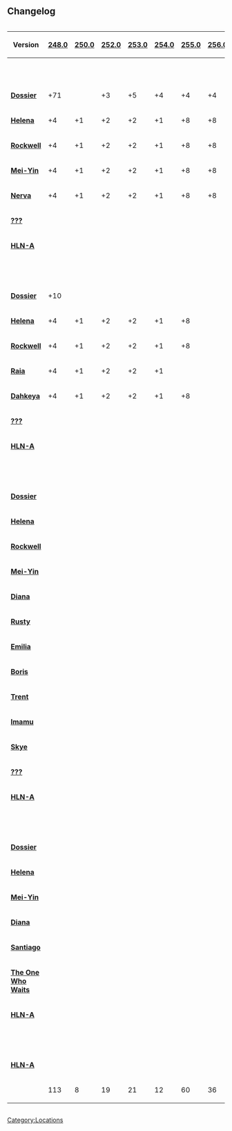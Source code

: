 ==Changelog==
<div style="overflow-x:auto;">
{| class="wikitable mw-collapsible mw-collapsed" style="text-align:center"
|-
! Version !! [[248.0]] !! [[250.0]] !! [[252.0]] !! [[253.0]] !! [[254.0]] !! [[255.0]] !! [[256.0]] !! [[257.0]] !! [[258.0]] !! [[259.0]] !! [[267.0]] !! [[268.0]] !! [[275.0]] !! [[280.114]] !! [[281.107]] !! [[282.102]] !! [[283.101]] !! [[284.104]] !! [[285.104]] !! [[299.26]] !! [[300.6]] !! [[303.1]] !! [[306.41]] !! [[316.18]] !! [[319.14 ]] !! TOTAL
|-
| colspan="27" style="text-align: center;" class="explorernot-change-tableend" | '''[[The Island]]''' <!--234 Notes-->
|-
| '''[[Dossiers|Dossier]]''' || +71 ||  || +3 || +5 || +4 || +4 || +4 || +4 || +5 || || +1 || || || || || || || || || || || || || || || class="explorernot-change-tableend" | 101
|-
| '''[[Explorer Notes#Helena Walker|Helena]]''' || +4 || +1 || +2 || +2 || +1 || +8 || +8 || || +3 || +1 || || || || || || || || || || || || || || || || class="explorernot-change-tableend" | 30
|-
| '''[[Explorer Notes#Sir Edmund Rockwell|Rockwell]]''' || +4 || +1 || +2 || +2 || +1 || +8 || +8 || || +2 || +1 || || || || || || || || || || || || || || || || class="explorernot-change-tableend" | 29
|-
| '''[[Explorer Notes#Mei Yin Li|Mei-Yin]]''' || +4 || +1 || +2 || +2 || +1 || +8 || +8 ||  || +4 || || || || || || || || || || || || || || || || || class="explorernot-change-tableend" | 31
|-
| '''[[Explorer Notes#Gaius Marcellus Nerva|Nerva]]''' || +4 || +1 || +2 || +2 || +1 || +8 || +8 || || +4 || || || || || || || || || || || || || || || || || class="explorernot-change-tableend" | 30
|-
| '''[[Explorer Notes#???|???]]''' || || || || || || || || || || || || || || +1 || +1 || +1 || +1 || +1 || || || || || || || || class="explorernot-change-tableend" | 5
|-
| '''[[Explorer Notes#HLN-A|HLN-A]]''' || || || || || || || || || || || || || || || || || || || || +3 || || || || 5 || || class="explorernot-change-tableend" | 8
|-
| colspan="27" style="text-align: center;" class="explorernot-change-tableend" | '''[[Scorched Earth]]''' <!--140 Notes-->
|-
| '''[[Dossiers|Dossier]]''' || +10 || || || || || || || || || || || +1 || || || || || || || || || || || || || || class="explorernot-change-tableend" | 11
|-
| '''[[Explorer Notes#Helena Walker|Helena]]''' || +4 || +1 || +2 || +2 || +1 || +8 || || || +12 || || || || || || || || || || || || || || || || ||  class="explorernot-change-tableend" | 30
|-
| '''[[Explorer Notes#Sir Edmund Rockwell|Rockwell]]''' || +4 || +1 || +2 || +2 || +1 || +8 || || || +12 || || || || || || || || || || || || || || || || ||  class="explorernot-change-tableend" | 30
|-
| '''[[Explorer Notes#Raia|Raia]]''' || +4 || +1 || +2 || +2 || +1 || || || +8 || +12 || || || || || || || || || || || || || || || || || class="explorernot-change-tableend" | 30
|-
| '''[[Explorer Notes#John Dahkeya|Dahkeya]]''' || +4 || +1 || +2 || +2 || +1 || +8 || || || +12 || || || || || || || || || || || || || || || || ||  class="explorernot-change-tableend" | 30
|-
| '''[[Explorer Notes#???|???]]''' || || || || || || || || || || || || || || +1 || +1 || +1 || +1 || +1  || || || || || || || || class="explorernot-change-tableend" | 5
|-
| '''[[Explorer Notes#HLN-A|HLN-A]]''' || || || || || || || || || || || || || || || || || || || || +2 || +2 || || || || 5 || class="explorernot-change-tableend" | 9
|-
| colspan="27" style="text-align: center;" class="explorernot-change-tableend" | '''[[Aberration]]''' <!--159 Notes-->
|-
| '''[[Dossiers|Dossier]]''' || || || || || || || || || || || || || 14 || || || || || || || || || || || || ||  class="explorernot-change-tableend" | 14
|-
| '''[[Explorer Notes#Helena Walker|Helena]]''' || || || || || || || || || || || || || +30 || || || || || || || || || || || || || class="explorernot-change-tableend" | 30
|-
| '''[[Explorer Notes#Sir Edmund Rockwell|Rockwell]]''' || || || || || || || || || || || || || +30 || || || || || || || || || || || || || class="explorernot-change-tableend" | 30
|-
| '''[[Explorer Notes#Mei Yin Li|Mei-Yin]]''' || || || || || || || || || || || || || +30 || || || || || || || || || || || || || class="explorernot-change-tableend" | 30
|-
| '''[[Explorer Notes#Diana Altaras|Diana]]''' || || || || || || || || || || || || || +20 || || || || || || || || || || || || || class="explorernot-change-tableend" | 20
|-
| '''[[Explorer Notes#Rusty Stafford|Rusty]]''' || || || || || || || || || || || || || +5 || || || || || || || || || || || || || class="explorernot-change-tableend" | 5
|-
| '''[[Explorer Notes#Emilia Müller|Emilia]]''' || || || || || || || || || || || || || +5 || || || || || || || || || || || || || class="explorernot-change-tableend" | 5
|-
| '''[[Explorer Notes#Boris|Boris]]''' || || || || || || || || || || || || || +5 || || || || || || || || || || || || || class="explorernot-change-tableend" | 5
|-
| '''[[Explorer Notes#Trent|Trent]]''' || || || || || || || || || || || || || +5 || || || || || || || || || || || || ||  class="explorernot-change-tableend" | 5
|-
| '''[[Explorer Notes#Imamu|Imamu]]''' || || || || || || || || || || || || || +5 || || || || || || || || || || || || ||  class="explorernot-change-tableend" | 5
|-
| '''[[Explorer Notes#Skye|Skye]]''' || || || || || || || || || || || || || +1 || || || || || || || || || || || || || class="explorernot-change-tableend" | 1
|-
| '''[[Explorer Notes#???|???]]''' || || || || || || || || || || || || || || +1 || +1 || +1 || +1 || +1 || || || || || || || || class="explorernot-change-tableend" | 5
|-
| '''[[Explorer Notes#HLN-A|HLN-A]]''' || || || || || || || || || || || || || || || || || || || || || +3 || +1 || || || || class="explorernot-change-tableend" | 4
|-
| colspan="27" style="text-align: center;" class="explorernot-change-tableend" | '''[[Extinction]]''' <!--164 Notes-->
|-
| '''[[Dossiers|Dossier]]''' || || || || || || || || || || || || || || || || || || || +10 || || || || || || ||  class="explorernot-change-tableend" | 10
|-
| '''[[Explorer Notes#Helena|Helena]]''' || || || || || || || || || || || || || || || || || || || +30 || || || || || || || class="explorernot-change-tableend" | 30
|-
| '''[[Explorer Notes#Mei Yin Li|Mei-Yin]]''' || || || || || || || || || || || || || || || || || || || +30 || || || || || || || class="explorernot-change-tableend" | 30
|-
| '''[[Explorer Notes#Diana Altaras|Diana]]''' || || || || || || || || || || || || || || || || || ||  || +30 || || || || || || || class="explorernot-change-tableend" | 30
|-
| '''[[Explorer Notes#Santiago|Santiago]]''' || || || || || || || || || || || || || || || || || || || +30 || || || || || || || class="explorernot-change-tableend" | 30
|-
| '''[[Explorer Notes#The One Who Waits|The One Who Waits]]''' || || || || || || || || || || || || || || || || || || || +30 || || || || || || || class="explorernot-change-tableend" | 30
|-
| '''[[Explorer Notes#HLN-A|HLN-A]]''' || || || || || || || || || || || || || || || || || || || || || || +4 || || || || class="explorernot-change-tableend" | 4
|-
| colspan="27" style="text-align: center;" class="explorernot-change-tableend" | '''[[Genesis: Part 1]]''' <!--150 Notes-->
|-
| '''[[Explorer Notes#HLN-A|HLN-A]]''' || || || || || || || || || || || || || || || || || || || || || || || +150 || || ||  class="explorernot-change-tableend" | 150
|-
| class="explorernot-change-tableend" | 
| class="explorernot-change-tableend" | 113
| class="explorernot-change-tableend" | 8
| class="explorernot-change-tableend" | 19
| class="explorernot-change-tableend" | 21
| class="explorernot-change-tableend" | 12
| class="explorernot-change-tableend" | 60
| class="explorernot-change-tableend" | 36
| class="explorernot-change-tableend" | 12
| class="explorernot-change-tableend" | 66
| class="explorernot-change-tableend" | 2
| class="explorernot-change-tableend" | 2
| class="explorernot-change-tableend" | 1
| class="explorernot-change-tableend" | 150
| class="explorernot-change-tableend" | 3
| class="explorernot-change-tableend" | 3
| class="explorernot-change-tableend" | 3
| class="explorernot-change-tableend" | 3
| class="explorernot-change-tableend" | 3
| class="explorernot-change-tableend" | 160
| class="explorernot-change-tableend" | 5
| class="explorernot-change-tableend" | 5
| class="explorernot-change-tableend" | 5
| class="explorernot-change-tableend" | 150
| class="explorernot-change-tableend" | 5
| class="explorernot-change-tableend" | 5
| class="explorernot-change-tableend" | '''853'''
|}
</div>
</onlyinclude>

[[Category:Locations]]
